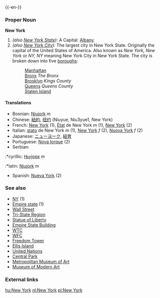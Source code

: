{{wikipedia}}
{{-en-}}

===Proper Noun===
'''New York'''
# ''(also [[New York State]]):'' A {{USstate}}  Capital: [[Albany]].
# ''(also [[New York City]]):'' The largest city in New York State.  Originally the capital of the United States of America.  Also known as ''New York, New York'' or ''NY, NY'' meaning New York City in New York State.  The city is broken down into five [[boroughs]]:
#:[[Manhattan]]
#:[[Bronx]] ''The Bronx''
#:[[Brooklyn]] ''Kings County''
#:[[Queens]] ''Queens County''
#:[[Staten Island]]

====Translations====
*Bosnian: [[Njujork]] ''m''
*Chinese: [[紐約]], [[纽约]] (Niuyue, Niu3yue1, New York)
*French: [[New York]] (1), [[état|État]] de New York ''m'' (1), [[New York]] (2)
*Italian: [[stato]] de New York ''m'' (1), [[New York]] ''f'' (2), [[Nuova York]] ''f'' (2)
*Japanese: [[ニューヨーク]], [[紐育]]
*Portuguese: [[Nova Iorque]] (2)
*Serbian:
:*cyrillic: [[Њујорк]] ''m''
:*latin: [[Njujork]] ''m''
*Spanish: [[Nueva York]] (2)

===See also===
*[[NY]] (1)
*[[Empire state]] (1)
*[[Wall Street]]
*[[Tri-State Region]]
*[[Statue of Liberty]]
*[[Empire State Building]]
*[[WTC]]
*[[WFC]]
*[[Freedom Tower]]
*[[Ellis Island]]
*[[United Nations]]
*[[Central Park]]
*[[Metropolitan Museum of Art]]
*[[Museum of Modern Art]]

===External links===
{{pedialite}}

[[hu:New York]]
[[nl:New York]]
[[pl:New York]]